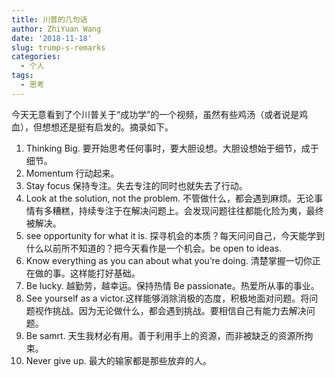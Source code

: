 ```yaml
---
title: 川普的几句话
author: ZhiYuan Wang
date: '2018-11-18'
slug: trump-s-remarks
categories:
  - 个人
tags:
  - 思考
---
```


今天无意看到了个川普关于“成功学”的一个视频，虽然有些鸡汤（或者说是鸡血），但想想还是挺有启发的。摘录如下。

1. Thinking Big. 要开始思考任何事时，要大胆设想。大胆设想始于细节，成于细节。
2. Momentum 行动起来。
3. Stay focus 保持专注。失去专注的同时也就失去了行动。
4. Look at the solution, not the problem. 不管做什么，都会遇到麻烦。无论事情有多糟糕，持续专注于在解决问题上。会发现问题往往都能化险为夷，最终被解决。
5. see opportunity for what it is. 探寻机会的本质？每天问问自己，今天能学到什么以前所不知道的？把今天看作是一个机会。be open to ideas.
6. Know everything as you can about what you're doing. 清楚掌握一切你正在做的事。这样能打好基础。
7. Be lucky. 越勤劳，越幸运。保持热情 Be passionate。热爱所从事的事业。
8. See yourself as a victor.这样能够消除消极的态度，积极地面对问题。将问题视作挑战。因为无论做什么，都会遇到挑战。要相信自己有能力去解决问题。
9. Be samrt. 天生我材必有用。善于利用手上的资源，而非被缺乏的资源所拘束。
10. Never give up. 最大的输家都是那些放弃的人。
